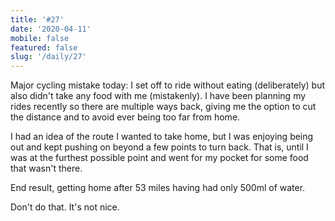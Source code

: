 ```yaml
---
title: '#27'
date: '2020-04-11'
mobile: false
featured: false
slug: '/daily/27'
---
```


Major cycling mistake today: I set off to ride without eating (deliberately) but also didn't take any food with me (mistakenly). I have been planning my rides recently so there are multiple ways back, giving me the option to cut the distance and to avoid ever being too far from home.

I had an idea of the route I wanted to take home, but I was enjoying being out and kept pushing on beyond a few points to turn back. That is, until I was at the furthest possible point and went for my pocket for some food that wasn't there.

End result, getting home after 53 miles having had only 500ml of water.

Don't do that. It's not nice.
